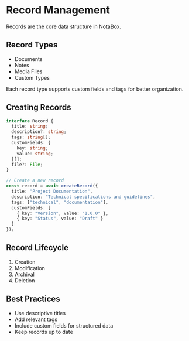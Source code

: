 
# Record Management

Records are the core data structure in NotaBox.

## Record Types

- Documents
- Notes
- Media Files
- Custom Types

<Callout type="info">
  Each record type supports custom fields and tags for better organization.
</Callout>

## Creating Records

```typescript
interface Record {
  title: string;
  description?: string;
  tags: string[];
  customFields: {
    key: string;
    value: string;
  }[];
  file?: File;
}

// Create a new record
const record = await createRecord({
  title: "Project Documentation",
  description: "Technical specifications and guidelines",
  tags: ["technical", "documentation"],
  customFields: [
    { key: "Version", value: "1.0.0" },
    { key: "Status", value: "Draft" }
  ]
});
```

## Record Lifecycle

1. Creation
2. Modification
3. Archival
4. Deletion

## Best Practices

- Use descriptive titles
- Add relevant tags
- Include custom fields for structured data
- Keep records up to date
